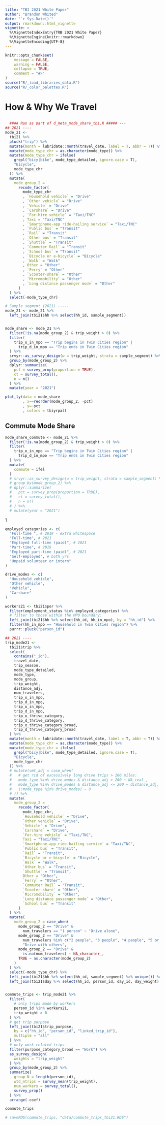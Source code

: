 ```yaml
---
title: "TBI 2021 White Paper"
author: "Brandon Whited"
date: "`r Sys.Date()`"
output: rmarkdown::html_vignette
vignette: >
  %\VignetteIndexEntry{TRB 2021 White Paper}
  %\VignetteEngine{knitr::rmarkdown}
  %\VignetteEncoding{UTF-8}
---
```


```r
knitr::opts_chunk$set(
	message = FALSE,
	warning = FALSE,
	collapse = TRUE,
	comment = "#>"
)
source("R/_load_libraries_data.R")
source("R/_color_palettes.R")
```

# How & Why We Travel

## 

```r
  #### Run as part of d_meta_mode_share_tbi.R ##### ---
## 2021 ----
mode_21 <-
  tbi21 %>%
  pluck("trip") %>%
  mutate(month = lubridate::month(travel_date, label = T, abbr = T)) %>%
  mutate(mode_type_chr = as.character(mode_type)) %>%
  mutate(mode_type_chr = ifelse(
    grepl("bicy|bike", mode_type_detailed, ignore.case = T),
    "Bicycle",
    mode_type_chr
  )) %>%
  mutate(
    mode_group_2 =
      recode_factor(
        mode_type_chr
        , `Household vehicle` = "Drive"
        , `Other vehicle` = "Drive"
        , `Vehicle` = "Drive"
        , `Carshare` = "Drive"
        , `For-hire vehicle` = "Taxi/TNC"
        , Taxi = "Taxi/TNC"
        , `Smartphone-app ride-hailing service` = "Taxi/TNC"
        , `Public bus` = "Transit"
        , `Rail` = "Transit"
        , `Other bus` = "Transit"
        , `Shuttle` = "Transit"
        , `Commuter Rail` = "Transit"
        , `School bus` = "Transit"
        , `Bicycle or e-bicycle` = "Bicycle"
        , `Walk` = "Walk"
        , Other = "Other"
        , `Ferry` = "Other"
        , `Scooter-share` = "Other"
        , `Micromobility` = "Other"
        , `Long distance passenger mode` = "Other"
      )
  ) %>%
  select(-mode_type_chr)

# Sample segment (2021) -----
mode_21 <- mode_21 %>%
  left_join(tbi21$hh %>% select(hh_id, sample_segment))


mode_share <- mode_21 %>%
  filter(!is.na(mode_group_2) & trip_weight > 0) %>%
  filter(
    trip_o_in_mpo == "Trip begins in Twin Cities region" |
      trip_d_in_mpo == "Trip ends in Twin Cities region"
  ) %>%
  srvyr::as_survey_design(w = trip_weight, strata = sample_segment) %>%
  group_by(mode_group_2) %>%
  dplyr::summarize(
    pct = survey_prop(proportion = TRUE),
    ct = survey_total(), 
    n = n()
  ) %>%
  mutate(year = "2021")
```

```r
plot_ly(data = mode_share
        , x=~reorder(mode_group_2, -pct)
        , y=~pct
        , colors = tbiyrpal)
```

## Commute Mode Share

```r
mode_share_commute <- mode_21 %>%
  filter(!is.na(mode_group_2) & trip_weight > 0) %>%
  filter(
    trip_o_in_mpo == "Trip begins in Twin Cities region" |
      trip_d_in_mpo == "Trip ends in Twin Cities region"
  ) %>%
  mutate(
    commute = ifel
  )
  # srvyr::as_survey_design(w = trip_weight, strata = sample_segment) %>%
  # group_by(mode_group_2) %>%
  # dplyr::summarize(
  #   pct = survey_prop(proportion = TRUE),
  #   ct = survey_total(), 
  #   n = n()
  # ) %>%
  # mutate(year = "2021")
```

1

```r

employed_categories <- c(
  "Full-time ", # 2019 - extra whitespace
  "Full-time", # 2021
  "Employed full-time (paid)", # 2021
  "Part-time", # 2019
  "Employed part-time (paid)", # 2021
  "Self-employed", # both yrs
  "Unpaid volunteer or intern"
)

drive_modes <- c(
  "Household vehicle",
  "Other vehicle",
  "Vehicle",
  "Carshare"
)

workers21 <- tbi21$per %>%
  filter(employment_status %in% employed_categories) %>%
  # filter to those within the MPO boundary:
  left_join(tbi21$hh %>% select(hh_id, hh_in_mpo), by = "hh_id") %>%
  filter(hh_in_mpo == "Household in Twin Cities region") %>%
  purrr::pluck("person_id")

## 2021 ----
trip_mode21 <-
  tbi21$trip %>%
  select(
    contains("_id"),
    travel_date,
    trip_season,
    mode_type_detailed,
    mode_type,
    mode_group,
    trip_weight,
    distance_adj,
    num_travelers,
    trip_o_in_mpo,
    trip_d_in_mpo,
    trip_o_in_mpo,
    trip_d_in_mpo,
    trip_o_thrive_category,
    trip_d_thrive_category,
    trip_o_thrive_category_broad,
    trip_d_thrive_category_broad
  ) %>%
  mutate(month = lubridate::month(travel_date, label = T, abbr = T)) %>%
  mutate(mode_type_chr = as.character(mode_type)) %>%
  mutate(mode_type_chr = ifelse(
    grepl("bicy|bike", mode_type_detailed, ignore.case = T),
    "Bicycle",
    mode_type_chr
  )) %>%
  # mutate(vmt_adj = case_when(
  #   # get rid of excessively long drive trips > 200 miles:
  #   mode_type %in% drive_modes & distance_adj > 200 ~ NA_real_,
  #   mode_type %in% drive_modes & distance_adj <= 200 ~ distance_adj,
  #   (!mode_type %in% drive_modes) ~ 0
  # )) %>%
  mutate(
    mode_group_2 =
      recode_factor(
        mode_type_chr,
        `Household vehicle` = "Drive",
        `Other vehicle` = "Drive",
        `Vehicle` = "Drive",
        `Carshare` = "Drive",
        `For-hire vehicle` = "Taxi/TNC",
        Taxi = "Taxi/TNC",
        `Smartphone-app ride-hailing service` = "Taxi/TNC",
        `Public bus` = "Transit",
        `Rail` = "Transit",
        `Bicycle or e-bicycle` = "Bicycle",
        `Walk` = "Walk",
        `Other bus` = "Transit",
        `Shuttle` = "Transit",
        Other = "Other",
        `Ferry` = "Other",
        `Commuter Rail` = "Transit",
        `Scooter-share` = "Other",
        `Micromobility` = "Other",
        `Long distance passenger mode` = "Other",
        `School bus` = "Transit"
      )
  ) %>%
  mutate(
    mode_group_2 = case_when(
      mode_group_2 == "Drive" &
        num_travelers == "1 person" ~ "Drive alone",
      mode_group_2 == "Drive" &
        num_travelers %in% c("2 people", "3 people", "4 people", "5 or more people") ~
        "Drive with others",
      mode_group_2 == "Drive" &
        is.na(num_travelers) ~ NA_character_,
      TRUE ~ as.character(mode_group_2)
    )
  ) %>%
  select(-mode_type_chr) %>%
  left_join(tbi21$hh %>% select(hh_id, sample_segment) %>% unique()) %>%
  left_join(tbi21$day %>% select(hh_id, person_id, day_id, day_weight) %>% unique())


commute_trips <- trip_mode21 %>%
  filter(
    # only trips made by workers
    person_id %in% workers21,
    trip_weight > 0
  ) %>%
  # get trip purpose
  left_join(tbi21$trip_purpose,
    by = c("hh_id", "person_id", "linked_trip_id"),
    multiple = "all"
  ) %>%
  # only work related trips
  filter(purpose_category_broad == "Work") %>%
  as_survey_design(
    weights = "trip_weight"
  ) %>%
  group_by(mode_group_2) %>%
  summarize(
    group_N = length(person_id),
    wtd_ntrips = survey_mean(trip_weight),
    num_workers = survey_total(),
    survey_prop()
  ) %>%
  arrange(-coef)

commute_trips

# saveRDS(commute_trips, "data/commute_trips_tbi21.RDS")

```
